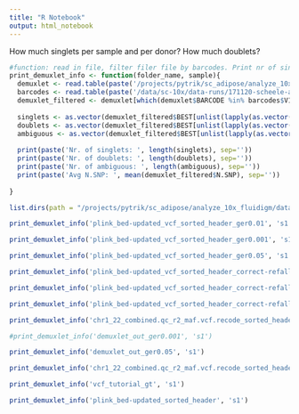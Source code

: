 ```yaml
---
title: "R Notebook"
output: html_notebook
---
```


How much singlets per sample and per donor? How much doublets?

```r

#function: read in file, filter filer file by barcodes. Print nr of singlets, nr of doublets, nr of ambiguous, nr of 
print_demuxlet_info <- function(folder_name, sample){
  demuxlet <- read.table(paste('/projects/pytrik/sc_adipose/analyze_10x_fluidigm/data/demuxlet/demuxlet_out/', folder_name, '/180831_10x_', sample, '_demuxlet.best', sep=''), header=T, sep='\t')
  barcodes <- read.table(paste('/data/sc-10x/data-runs/171120-scheele-adipose/180831_10x_', sample,  '/outs/filtered_gene_bc_matrices/hg19/barcodes.tsv', sep=''))
  demuxlet_filtered <- demuxlet[which(demuxlet$BARCODE %in% barcodes$V1),]
  
  singlets <- as.vector(demuxlet_filtered$BEST[unlist(lapply(as.vector(demuxlet_filtered$BEST),function(x){return(startsWith(x, 'SNG'))}))])
  doublets <- as.vector(demuxlet_filtered$BEST[unlist(lapply(as.vector(demuxlet_filtered$BEST),function(x){return(startsWith(x, 'DBL'))}))])
  ambiguous <- as.vector(demuxlet_filtered$BEST[unlist(lapply(as.vector(demuxlet_filtered$BEST),function(x){return(startsWith(x, 'AMB'))}))])
  
  print(paste('Nr. of singlets: ', length(singlets), sep=''))
  print(paste('Nr. of doublets: ', length(doublets), sep=''))
  print(paste('Nr. of ambiguous: ', length(ambiguous), sep=''))
  print(paste('Avg N.SNP: ', mean(demuxlet_filtered$N.SNP), sep=''))
  
}
```

```r
list.dirs(path = "/projects/pytrik/sc_adipose/analyze_10x_fluidigm/data/demuxlet/demuxlet_out/", full.names=F)
```


```r
print_demuxlet_info('plink_bed-updated_vcf_sorted_header_ger0.01', 's1')
```


```r
print_demuxlet_info('plink_bed-updated_vcf_sorted_header_ger0.001', 's1')
```

```r
print_demuxlet_info('plink_bed-updated_vcf_sorted_header_ger0.05', 's1')
```

```r
print_demuxlet_info('plink_bed-updated_vcf_sorted_header_correct-refalleles_ger0.01', 's1')
```

```r
print_demuxlet_info('plink_bed-updated_vcf_sorted_header_correct-refalleles_ger0.05', 's1')
```

```r
print_demuxlet_info('plink_bed-updated_vcf_sorted_header_correct-refalleles_ger0.001', 's1')
```


```r
print_demuxlet_info('chr1_22_combined.qc_r2_maf.vcf.recode_sorted_header', 's1')
```


```r
#print_demuxlet_info('demuxlet_out_ger0.001', 's1')
```

```r
print_demuxlet_info('demuxlet_out_ger0.05', 's1')
```


```r
print_demuxlet_info('chr1_22_combined.qc_r2_maf.vcf.recode_sorted_header', 's1')
```

```r
print_demuxlet_info('vcf_tutorial_gt', 's1')
```

```r
print_demuxlet_info('plink_bed-updated_sorted_header', 's1')
```

